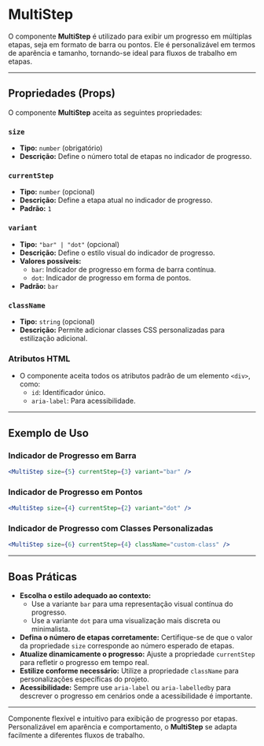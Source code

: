 
# MultiStep

O componente **MultiStep** é utilizado para exibir um progresso em múltiplas etapas, seja em formato de barra ou pontos. Ele é personalizável em termos de aparência e tamanho, tornando-se ideal para fluxos de trabalho em etapas.

----------

## Propriedades (Props)

O componente **MultiStep** aceita as seguintes propriedades:

### `size`

-   **Tipo:** `number` (obrigatório)
-   **Descrição:** Define o número total de etapas no indicador de progresso.

### `currentStep`

-   **Tipo:** `number` (opcional)
-   **Descrição:** Define a etapa atual no indicador de progresso.
-   **Padrão:** `1`

### `variant`

-   **Tipo:** `"bar" | "dot"` (opcional)
-   **Descrição:** Define o estilo visual do indicador de progresso.
-   **Valores possíveis:**
    -   `bar`: Indicador de progresso em forma de barra contínua.
    -   `dot`: Indicador de progresso em forma de pontos.
-   **Padrão:** `bar`

### `className`

-   **Tipo:** `string` (opcional)
-   **Descrição:** Permite adicionar classes CSS personalizadas para estilização adicional.

### Atributos HTML

-   O componente aceita todos os atributos padrão de um elemento `<div>`, como:
    -   `id`: Identificador único.
    -   `aria-label`: Para acessibilidade.

----------

## Exemplo de Uso

### Indicador de Progresso em Barra

```jsx
<MultiStep size={5} currentStep={3} variant="bar" />
```

### Indicador de Progresso em Pontos

```jsx
<MultiStep size={4} currentStep={2} variant="dot" />
```

### Indicador de Progresso com Classes Personalizadas

```jsx
<MultiStep size={6} currentStep={4} className="custom-class" />
```

----------

## Boas Práticas

-   **Escolha o estilo adequado ao contexto:**
    -   Use a variante `bar` para uma representação visual contínua do progresso.
    -   Use a variante `dot` para uma visualização mais discreta ou minimalista.
-   **Defina o número de etapas corretamente:** Certifique-se de que o valor da propriedade `size` corresponde ao número esperado de etapas.
-   **Atualize dinamicamente o progresso:** Ajuste a propriedade `currentStep` para refletir o progresso em tempo real.
-   **Estilize conforme necessário:** Utilize a propriedade `className` para personalizações específicas do projeto.
-   **Acessibilidade:** Sempre use `aria-label` ou `aria-labelledby` para descrever o progresso em cenários onde a acessibilidade é importante.

----------

Componente flexível e intuitivo para exibição de progresso por etapas. Personalizável em aparência e comportamento, o **MultiStep** se adapta facilmente a diferentes fluxos de trabalho.